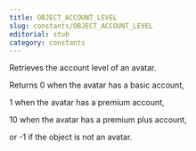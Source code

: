 ```yaml
---
title: OBJECT_ACCOUNT_LEVEL
slug: constants/OBJECT_ACCOUNT_LEVEL
editorial: stub
category: constants
---
```


<LSLConstant name="OBJECT_ACCOUNT_LEVEL"/>

Retrieves the account level of an avatar.

Returns 0 when the avatar has a basic account,

 1 when the avatar has a premium account,

 10 when the avatar has a premium plus account,

 or -1 if the object is not an avatar.

